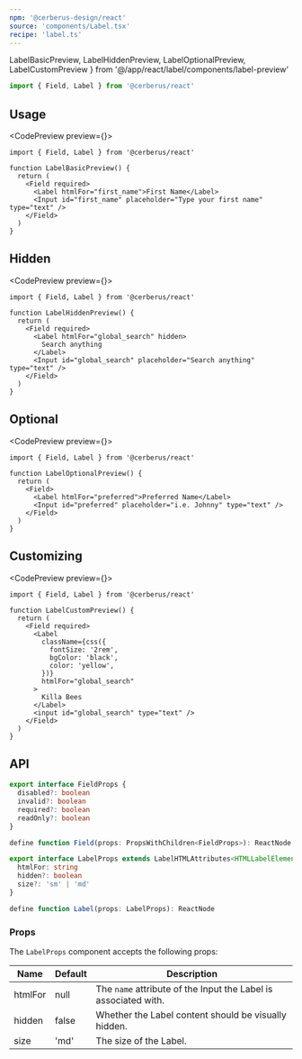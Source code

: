 ```yaml
---
npm: '@cerberus-design/react'
source: 'components/Label.tsx'
recipe: 'label.ts'
---
```


  LabelBasicPreview,
  LabelHiddenPreview,
  LabelOptionalPreview,
  LabelCustomPreview
} from '@/app/react/label/components/label-preview'

```ts
import { Field, Label } from '@cerberus/react'
```

## Usage

<CodePreview preview={<LabelBasicPreview />}>
```tsx title="first-name-input.tsx" {5,6}
import { Field, Label } from '@cerberus/react'

function LabelBasicPreview() {
  return (
    <Field required>
      <Label htmlFor="first_name">First Name</Label>
      <Input id="first_name" placeholder="Type your first name" type="text" />
    </Field>
  )
}
```
</CodePreview>

## Hidden

<CodePreview preview={<LabelHiddenPreview />}>
```tsx title="search-input.tsx" {6}
import { Field, Label } from '@cerberus/react'

function LabelHiddenPreview() {
  return (
    <Field required>
      <Label htmlFor="global_search" hidden>
        Search anything
      </Label>
      <Input id="global_search" placeholder="Search anything" type="text" />
    </Field>
  )
}
```
</CodePreview>

## Optional

<CodePreview preview={<LabelOptionalPreview />}>
```tsx title="search-input.tsx" {5}
import { Field, Label } from '@cerberus/react'

function LabelOptionalPreview() {
  return (
    <Field>
      <Label htmlFor="preferred">Preferred Name</Label>
      <Input id="preferred" placeholder="i.e. Johnny" type="text" />
    </Field>
  )
}
```
</CodePreview>

## Customizing

<CodePreview preview={<LabelCustomPreview />}>
```tsx title="search-input.tsx"
import { Field, Label } from '@cerberus/react'

function LabelCustomPreview() {
  return (
    <Field required>
      <Label
        className={css({
          fontSize: '2rem',
          bgColor: 'black',
          color: 'yellow',
        })}
        htmlFor="global_search"
      >
        Killa Bees
      </Label>
      <input id="global_search" type="text" />
    </Field>
  )
}

```
</CodePreview>

## API

<NoteAdmonition description="The Label component must be used within a Field provider." />

```ts showLineNumbers=false
export interface FieldProps {
  disabled?: boolean
  invalid?: boolean
  required?: boolean
  readOnly?: boolean
}

define function Field(props: PropsWithChildren<FieldProps>): ReactNode
```

```ts showLineNumbers=false
export interface LabelProps extends LabelHTMLAttributes<HTMLLabelElement> {
  htmlFor: string
  hidden?: boolean
  size?: 'sm' | 'md'
}

define function Label(props: LabelProps): ReactNode
```

### Props

The `LabelProps` component accepts the following props:

| Name     | Default | Description                                                   |
| -------- | ------- | ------------------------------------------------------------- |
| htmlFor     | null   | The `name` attribute of the Input the Label is associated with. |
| hidden   | false   | Whether the Label content should be visually hidden.                 |
| size     | 'md'    | The size of the Label.         |
